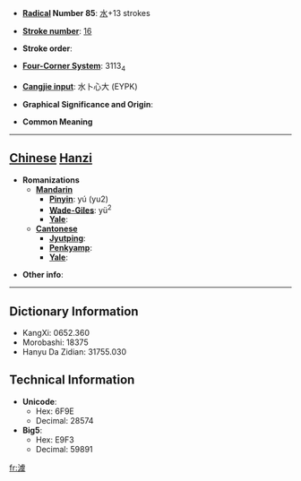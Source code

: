 * '''[[Wiktionary:Chinese radical index| Radical]] Number 85''': [[Wiktionary:Chinese radical index 水|水]]+13 strokes

* '''[[Wiktionary:Chinese total strokes index|Stroke number]]''': [[Wiktionary:Chinese total strokes index 16|16]]

* '''Stroke order''': 

* '''[[Wiktionary:Chinese four corner index|Four-Corner System]]''': 3113<sub>4</sub>

* '''[[Wiktionary:Chinese Cangjie index|Cangjie input]]''': 水卜心大 (EYPK)

* '''Graphical Significance and Origin''': 

* '''Common Meaning'''

----

== [[Chinese]] [[Hanzi]] ==

* '''Romanizations'''
** '''[[Mandarin]]'''
*** '''[[Pinyin]]''': yú (yu2)
*** '''[[Wade-Giles]]''': yü<sup>2</sup>
*** '''[[Yale]]''': 
** '''[[Cantonese]]'''
*** '''[[Jyutping]]''':
*** '''[[Penkyamp]]''': 
*** '''[[Yale]]''': 

* '''Other info''': 

----

== Dictionary Information ==

* KangXi: 0652.360
* Morobashi: 18375
* Hanyu Da Zidian: 31755.030

== Technical Information ==

* '''Unicode''':
** Hex: 6F9E
** Decimal: 28574
* '''Big5''':
** Hex: E9F3
** Decimal: 59891

[[fr:澞]]